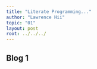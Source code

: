 ```yaml
---
title: "Literate Programming..."
author: "Lawrence Hii"
topic: "01"
layout: post
root: ../../../
---
```


## Blog 1

